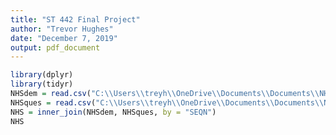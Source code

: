 ---
title: "ST 442 Final Project"
author: "Trevor Hughes"
date: "December 7, 2019"
output: pdf_document
---

```{r claning}
library(dplyr)
library(tidyr)
NHSdem = read.csv("C:\\Users\\treyh\\OneDrive\\Documents\\Documents\\NHSdem.csv")
NHSques = read.csv("C:\\Users\\treyh\\OneDrive\\Documents\\Documents\\NHSques.csv")
NHS = inner_join(NHSdem, NHSques, by = "SEQN")
NHS

```

